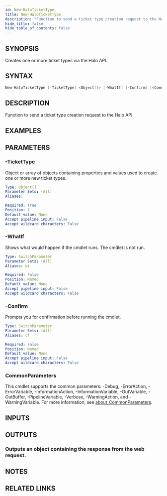 ```yaml
---
id: New-HaloTicketType
title: New-HaloTicketType
description: "Function to send a ticket type creation request to the Halo API"
hide_title: false
hide_table_of_contents: false
---
```


## SYNOPSIS

Creates one or more ticket types via the Halo API.

## SYNTAX

```powershell
New-HaloTicketType [-TicketType] <Object[]> [-WhatIf] [-Confirm] [<CommonParameters>]
```

## DESCRIPTION

Function to send a ticket type creation request to the Halo API

## EXAMPLES

## PARAMETERS

### -TicketType

Object or array of objects containing properties and values used to create one or more new ticket types.

```yaml
Type: Object[]
Parameter Sets: (All)
Aliases:

Required: True
Position: 1
Default value: None
Accept pipeline input: False
Accept wildcard characters: False
```

### -WhatIf

Shows what would happen if the cmdlet runs.
The cmdlet is not run.

```yaml
Type: SwitchParameter
Parameter Sets: (All)
Aliases: wi

Required: False
Position: Named
Default value: None
Accept pipeline input: False
Accept wildcard characters: False
```

### -Confirm

Prompts you for confirmation before running the cmdlet.

```yaml
Type: SwitchParameter
Parameter Sets: (All)
Aliases: cf

Required: False
Position: Named
Default value: None
Accept pipeline input: False
Accept wildcard characters: False
```

### CommonParameters

This cmdlet supports the common parameters: -Debug, -ErrorAction, -ErrorVariable, -InformationAction, -InformationVariable, -OutVariable, -OutBuffer, -PipelineVariable, -Verbose, -WarningAction, and -WarningVariable. For more information, see [about_CommonParameters](http://go.microsoft.com/fwlink/?LinkID=113216).

## INPUTS

## OUTPUTS

### Outputs an object containing the response from the web request.

## NOTES

## RELATED LINKS
